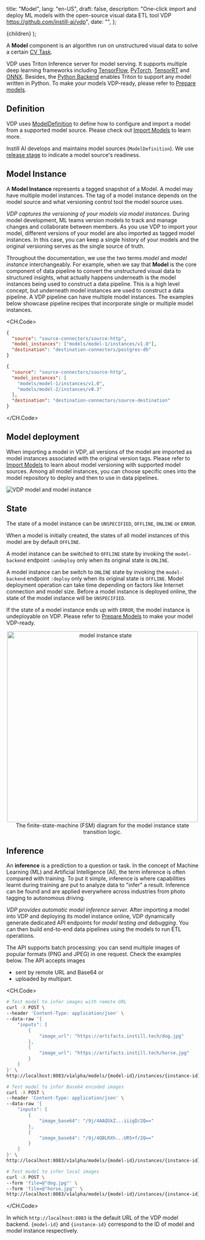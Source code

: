   title: "Model",
  lang: "en-US",
  draft: false,
  description:
    "One-click import and deploy ML models with the open-source visual data ETL tool VDP https://github.com/instill-ai/vdp",
  date: "",
};

  <DocsLayout meta={meta}>{children}</DocsLayout>
);

A **Model** component is an algorithm run on unstructured visual data to solve a certain [CV Task](/docs/core-concepts/core-concepts/cv-task).

VDP uses Triton Inference server for model serving. It supports multiple deep learning frameworks including [TensorFlow](https://www.tensorflow.org), [PyTorch](https://pytorch.org/), [TensorRT](https://developer.nvidia.com/tensorrt) and [ONNX](https://onnx.ai).
Besides, the [Python Backend](https://github.com/triton-inference-server/python_backend) enables Triton to support any model written in Python.
To make your models VDP-ready, please refer to [Prepare models](/docs/prepare-models/overview).

## Definition

VDP uses [ModelDefinition](https://github.com/instill-ai/protobufs/blob/main/vdp/model/v1alpha/model_definition.proto#L30-L76) to define how to configure and import a model from a supported model source.
Please check out [Import Models](/docs/import-models/overview) to learn more.

Instill AI develops and maintains model sources (`ModelDefinition`). We use [release stage](overview#release-stage) to indicate a model source's readiness.

## Model Instance

A **Model Instance** represents a tagged snapshot of a Model. A model may have multiple model instances.
The tag of a model instance depends on the model source and what versioning control tool the model source uses.

_VDP captures the versioning of your models via model instances._
During model development, ML teams version models to track and manage changes and collaborate between members.
As you use VDP to import your model, different versions of your model are also imported as tagged model instances.
In this case, you can keep a single history of your models and the original versioning serves as the single source of truth.

Throughout the documentation, we use the two terms _model_ and _model instance_ interchangeably.
For example, when we say that **Model** is the core component of data pipeline to convert the unstructured visual data to structured insights, what actually happens underneath is the model instances being used to construct a data pipeline.
This is a high level concept, but underneath model instances are used to construct a data pipeline.
A VDP pipeline can have multiple model instances. The examples below showcase pipeline recipes that incorporate single or multiple model instances.

<CH.Code>

```json single-model-instance-in-pipeline
{
  "source": "source-connectors/source-http",
  "model_instances": ["models/model-1/instances/v1.0"],
  "destination": "destination-connectors/postgres-db"
}
```

```json multiple-model-instances-in-pipeline
{
  "source": "source-connectors/source-http",
  "model_instances": [
    "models/model-1/instances/v1.0",
    "models/model-2/instances/v0.3"
  ],
  "destination": "destination-connectors/source-destination"
}
```

</CH.Code>

## Model deployment

When importing a model in VDP, all versions of the model are imported as model instances associated with the original version tags.
Please refer to [Import Models](/docs/import-models/overview) to learn about model versioning with supported model sources.
Among all model instances, you can choose specific ones into the model repository to deploy and then to use in data pipelines.

![VDP model and model instance](/docs-assets/model-and-model-instance.svg)

## State

The state of a model instance can be `UNSPECIFIED`, `OFFLINE`, `ONLINE` or `ERROR`.

When a model is initially created, the states of all model instances of this model are by default `OFFLINE`.

A model instance can be switched to `OFFLINE` state by invoking the `model-backend` endpoint `:undeploy` only when its original state is `ONLINE`.

A model instance can be switch to `ONLINE` state by invoking the `model-backend` endpoint `:deploy` only when its original state is `OFFLINE`.
Model deployment operation can take time depending on factors like Internet connection and model size.
Before a model instance is deployed online, the state of the model instance will be `UNSPECIFIED`.

If the state of a model instance ends up with `ERROR`, the model instance is undeployable on VDP. Please refer to [Prepare Models](/docs/prepare-models/overview) to make your model VDP-ready.

<p align="center">
  <img
    src="/docs-assets/core-concepts/model-instance-state.svg"
    alt="model instance state"
    width="500"
  />
  The finite-state-machine (FSM) diagram for the model instance state transition
  logic.
</p>

## Inference

An **inference** is a prediction to a question or task. In the concept of Machine Learning (ML) and Artificial Intelligence (AI), the term inference is often compared with training.
To put it simple, inference is where capabilities learnt during training are put to analyze data to "infer" a result. Inference can be found and are applied everywhere across industries from photo tagging to autonomous driving.

_VDP provides automatic model inference server._
After importing a model into VDP and deploying its model instance online, VDP dynamically generate dedicated API endpoints for _model testing and debugging_.
You can then build end-to-end data pipelines using the models to run ETL operations.

The API supports batch processing: you can send multiple images of popular formats (PNG and JPEG) in one request. Check the examples below.
The API accepts images

- sent by remote URL and Base64 or
- uploaded by multipart.

<CH.Code>

```bash remote
# Test model to infer images with remote URL
curl -X POST \
--header 'Content-Type: application/json' \
--data-raw '{
    "inputs": [
        {
            "image_url": "https://artifacts.instill.tech/dog.jpg"
        },
        {
            "image_url": "https://artifacts.instill.tech/horse.jpg"
        }
    ]
}' \
http://localhost:8083/v1alpha/models/{model-id}/instances/{instance-id}:test
```

```bash base64
# Test model to infer Base64 encoded images
curl -X POST \
--header 'Content-Type: application/json' \
--data-raw '{
    "inputs": [
        {
            "image_base64": "/9j/4AAQSkZ...iiigD/2Q=="
        },
        {
            "image_base64": "/9j/4QBLRXh...UR5+f/2Q=="
        }
    ]
}' \
http://localhost:8083/v1alpha/models/{model-id}/instances/{instance-id}:test
```

```bash multipart
# Test model to infer local images
curl -X POST \
--form 'file=@"dog.jpg"' \
--form 'file=@"horse.jpg"' \
http://localhost:8083/v1alpha/models/{model-id}/instances/{instance-id}:test-multipart
```

</CH.Code>

In which `http://localhost:8083` is the default URL of the VDP model backend. `{model-id}` and `{instance-id}` correspond to the ID of model and model instance respectively.
